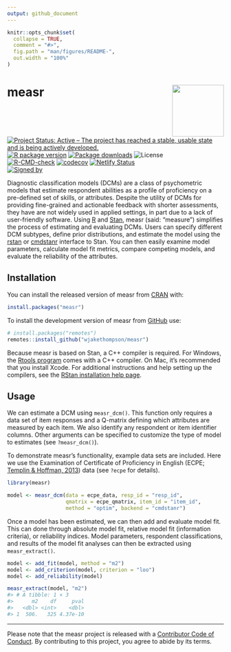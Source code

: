 ```yaml
---
output: github_document
---
```


<!-- README.md is generated from README.Rmd. Please edit that file -->

```r
knitr::opts_chunk$set(
  collapse = TRUE,
  comment = "#>",
  fig.path = "man/figures/README-",
  out.width = "100%"
)
```

# measr <img src="man/figures/logo.png" align ="right" width="120"/>

<!-- badges: start -->
[![Project Status: Active – The project has reached a stable, usable state and is being actively developed.](https://www.repostatus.org/badges/latest/active.svg)](https://www.repostatus.org/#active)
[![R package version](https://www.r-pkg.org/badges/version/measr)](https://cran.r-project.org/package=measr)
[![Package downloads](https://cranlogs.r-pkg.org/badges/grand-total/measr)](https://cran.r-project.org/package=measr)
![License](https://img.shields.io/badge/License-GPL_v3-blue.svg)</br>
[![R-CMD-check](https://github.com/wjakethompson/measr/actions/workflows/R-CMD-check.yaml/badge.svg)](https://github.com/wjakethompson/measr/actions/workflows/R-CMD-check.yaml)
[![codecov](https://codecov.io/gh/wjakethompson/measr/branch/main/graph/badge.svg?token=JtF3xtGt6g)](https://app.codecov.io/gh/wjakethompson/measr)
[![Netlify Status](https://api.netlify.com/api/v1/badges/b82caf01-0611-4f8b-bbca-5b89b5a80791/deploy-status)](https://app.netlify.com/sites/measr/deploys)</br>
[![Signed
by](https://img.shields.io/badge/Keybase-Verified-brightgreen.svg)](https://keybase.io/wjakethompson)
<!-- badges: end -->

Diagnostic classification models (DCMs) are a class of psychometric models that estimate respondent abilities as a profile of proficiency on a pre-defined set of skills, or attributes.
Despite the utility of DCMs for providing fine-grained and actionable feedback with shorter assessments, they have are not widely used in applied settings, in part due to a lack of user-friendly software.
Using [R](https://www.r-project.org/) and [Stan](https://mc-stan.org/), measr (said: "measure") simplifies the process of estimating and evaluating DCMs.
Users can specify different DCM subtypes, define prior distributions, and estimate the model using the [rstan](https://mc-stan.org/rstan) or [cmdstanr](https://mc-stan.org/cmdstanr) interface to Stan.
You can then easily examine model parameters, calculate model fit metrics, compare competing models, and evaluate the reliability of the attributes.

## Installation

You can install the released version of measr from [CRAN](https://cran.r-project.org/) with:

```r
install.packages("measr")
```

To install the development version of measr from [GitHub](https://github.com/wjakethompson/measr) use:

```r
# install.packages("remotes")
remotes::install_github("wjakethompson/measr")
```

Because measr is based on Stan, a C++ compiler is required.
For Windows, the [Rtools program](https://cran.r-project.org/bin/windows/Rtools/) comes with a C++ compiler.
On Mac, it's recommended that you install Xcode.
For additional instructions and help setting up the compilers, see the [RStan installation help page](https://github.com/stan-dev/rstan/wiki/RStan-Getting-Started).

## Usage

We can estimate a DCM using `measr_dcm()`.
This function only requires a data set of item responses and a Q-matrix defining which attributes are measured by each item.
We also identify any respondent or item identifier columns.
Other arguments can be specified to customize the type of model to estimates (see `?measr_dcm()`).

To demonstrate measr's functionality, example data sets are included.
Here we use the Examination of Certificate of Proficiency in English (ECPE; [Templin & Hoffman, 2013](https://doi.org/10.1111/emip.12010)) data (see `?ecpe` for details).

```r
library(measr)

model <- measr_dcm(data = ecpe_data, resp_id = "resp_id",
                   qmatrix = ecpe_qmatrix, item_id = "item_id",
                   method = "optim", backend = "cmdstanr")
```

Once a model has been estimated, we can then add and evaluate model fit.
This can done through absolute model fit, relative model fit (information criteria), or reliability indices.
Model parameters, respondent classifications, and results of the model fit analyses can then be extracted using `measr_extract()`.

```r
model <- add_fit(model, method = "m2")
model <- add_criterion(model, criterion = "loo")
model <- add_reliability(model)

measr_extract(model, "m2")
#> # A tibble: 1 × 3
#>      m2    df     pval
#>   <dbl> <int>    <dbl>
#> 1  506.   325 4.37e-10
```



---

Please note that the measr project is released with a [Contributor Code of Conduct](https://measr.info/CODE_OF_CONDUCT.html). By contributing to this project, you agree to abide by its terms.
